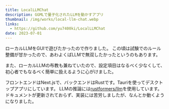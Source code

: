 ```yaml
---
title: LocalLLMChat
description: GGMLで量子化されたLLMを動かすアプリ
thumbnail: /img/works/local-llm-chat.webp
links:
  - https://github.com/yu7400ki/LocalLLMChat
date: 2023-07-01
---
```


ローカルLLMをGUIで遊びたかったので作りました。
この頃は試験でのルール整備が甘かったので、あわよくばLLMで無双したかったというのもあります。

また、ローカルLLMの布教も兼ねていたので、設定項目はなるべく少なくして、初心者でもなるべく簡単に扱えるように心がけました。

フロントエンドはNext.jsで、バックエンドはRustです。Tauriを使ってデスクトップアプリにしています。
LLMの推論には[rustformers/llm](https://github.com/rustformers/llm)を使用しています。
ドキュメントが更新されておらず、実装には苦労しましたが、なんとか動くようになりました。

